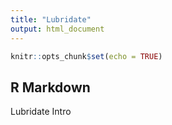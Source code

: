 ```yaml
---
title: "Lubridate"
output: html_document
---
```


```r
knitr::opts_chunk$set(echo = TRUE)
```

## R Markdown

Lubridate Intro

```r

```


